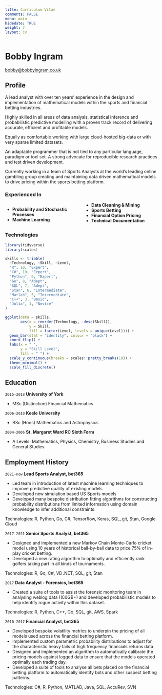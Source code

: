 ```yaml
---
title: Curriculum Vitae
comments: FALSE
menu: main
hidedate: TRUE
weight: 7
layout: cv
---
```


# Bobby Ingram
<div id="webaddress">
<a href="mailto:bobby@bobbyingram.co.uk">bobby@bobbyingram.co.uk</a>
</div>

## Profile

A lead analyst with over ten years' experience in the design and 
implementation of mathematical models within the sports and financial betting
industries.

Highly skilled in all areas of data analysis, statistical inference and 
probabilistic predictive modelling with a proven track record of delivering 
accurate, efficient and profitable models. 

Equally as comfortable working with large cloud-hosted big-data or with very 
sparse limited datasets.

An adaptable programmer that is not tied to any particular language, paradigm or
tool set. A strong advocate for reproducible research practices and test driven 
development.

Currently working in a team of Sports Analysts at the world's leading online 
gambling group creating and maintaining data driven mathematical models to drive
pricing within the sports betting platform.

### Experienced In

<div style="column-count: 2; -moz-column-count: 2">
* __Probability and Stochastic Processes__
* __Machine Learning__
* __Data Cleaning & Mining__ 
* __Sports Betting__
* __Financial Option Pricing__
* __Technical Documentation__
</div>

### Technologies

```r
library(tidyverse)
library(scales)

skills <- tribble(
  ~Technology, ~Skill, ~Level,
  "R", 10, "Expert",
  "C#", 10, "Expert",
  "Python", 9, "Expert",
  "Go", 8, "Adept",
  "SQL", 7, "Adept",
  "Stan", 6, "Intermediate",
  "Matlab", 5, "Intermediate",
  "C++", 3, "Basic",
  "Julia", 1, "Novice"
)

ggplot(data = skills,
       aes(x = reorder(Technology, -desc(Skill)), 
           y = Skill, 
           fill = factor(Level, levels = unique(Level)))) + 
  geom_bar(stat = "identity", colour = "black") +
  coord_flip() +
  labs(x = " ", 
       y = "Skill Level", 
       fill = " ") +
  scale_y_continuous(breaks = scales::pretty_breaks(10)) +
  theme_minimal() + 
  scale_fill_discrete()
```

<!-- <center> -->
<!-- <img src="technologies.png" alt="Bobby" class="center"> -->
<!-- </center> -->
<!-- <br> -->

## Education

`2015-2018`
__University of York__

- MSc (Distinction) Financial Mathematics

`2006-2010`
__Keele University__

- BSc (Hons) Mathematics and Astrophysics 

`2004-2006`
__St. Margaret Ward RC Sixth Form__

- A Levels: Mathematics, Physics, Chemistry, Business Studies and General Studies

## Employment History

`2021-now`
__Lead Sports Analyst, bet365__ 

* Led team in introduction of latest machine learning techniques to improve 
predictive quality of existing models
* Developed new simulation based US Sports models
* Developed many bespoke distribution fitting algorithms for constructing 
probability distributions from limited information using domain knowledge to 
infer additional constraints.

Technologies: R, Python, Go, C#, Tensorflow, Keras, SQL, git, Stan, Google Cloud

`2017-2021`
__Senior Sports Analyst, bet365__

* Designed and implemented a new Markov Chain Monte-Carlo cricket model using
10 years of historical ball-by-ball data to price 75% of in-play cricket betting. 
* Developed a new rating algorithm to optimally and efficiently rank golfers 
taking part in all kinds of tournaments. 

Technologies: R, Go, C#, VB .NET, SQL, git, Stan

`2017`
__Data Analyst - Forensics, bet365__

* Created a suite of tools to assist the forensic monitoring team in 
analysing weblog data (100GB+) and developed probabilistic models to help 
identify rogue activity within this dataset.

Technologies: R, Python, C++, Go, SQL, git, AWS, Spark

`2010-2017`
__Financial Analyst, bet365__

* Developed bespoke volatility metrics to underpin the pricing of all
models used across the financial betting platform.
* Implemented custom parametric probability distributions to adjust for the 
characteristic heavy tails of high frequency financials returns data. 
* Designed and implemented an algorithm to automatically calibrate the pricing 
models against logged data to ensure that the models operated optimally each 
trading day.
* Developed a suite of tools to analyse all bets placed on the financial betting
platform to automatically identify bots and other suspect betting patterns.

Technologies: C#, R, Python, MATLAB, Java, SQL, AccuRev, SVN